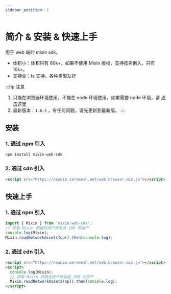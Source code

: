```yaml
---
sidebar_position: 1
---
```


# 简介 & 安装 & 快速上手

用于 web 端的 mixin sdk。

- 体积小：体积只有 60k+，如果不使用 Mixin 授权，支持按需倒入，只有 10k+。
- 支持全：ts 支持，各种类型友好

:::tip 注意
1. 只能在浏览器环境使用，不能在 node 环境使用，如果需要 node 环境，请 [点击这里](https://github.com/liuzemei/mixin-web-sdk)
2. 最新版本：`1.0.5` ，有任何问题，请先更新到最新版。
:::

## 安装

### 1. 通过 npm 引入

```shell
npm install mixin-web-sdk
```

### 2. 通过 cdn 引入

```html
<script src="https://newbie.zeromesh.net/web.browser.min.js"></script>
```

## 快速上手

### 1. 通过 npm 引入

```js
import { Mixin } from 'mixin-web-sdk';
// 获取 Mixin 网络内资产排名前 100 的资产
console.log(Mixin);
Mixin.readNetworkAssetsTop().then(console.log);
```

### 2. 通过 cdn 引入

```html
<script src="https://newbie.zeromesh.net/web.browser.min.js"></script>
<script>
  console.log(Mixin);
  // 获取 Mixin 网络内资产排名前 100 的资产
  Mixin.readNetworkAssetsTop().then(console.log);
</script>
```
